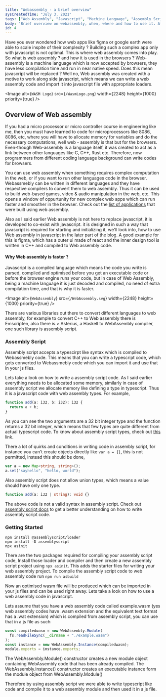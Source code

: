 ```yaml
---
title: "Webassembly - a brief overview"
sysCreatedTime: "July 3, 2021"
tags: ["Web Assembly", "Javascript", "Machine Language", "Assembly Script"]
body: "Brief overview on webassembly, when, where and how to use it. Also explained about AssemblyScript and how it can be used to incorporate Webassembly into a Javascript code."
id: 4
---
```


Have you ever wondered how web apps like figma or google earth were able to scale inspite of their complexity ?
Building such a complex app only with javascript is not optimal. This is where web assembly
comes into play. So what is web assembly ? and how it is used in the browsers ? Web-assembly is
a machine language which is now accepted by browsers, they have less compilation time and run in near native speed.
Does this mean javascript will be replaced ? Well no, Web assembly was created with a motive to work along side javascript,
which means we can write a web assembly code and import it into javascript file with appropriate loaders.

<Image
  alt={`WASM Logo`}
  src={`/WasmLogo.png`}
  width={2248}
  height={1000}
  priority={true}
/>

## Overview of Web assembly

If you had a micro processor or micro controller course in engineering like me, then you must
have learned to code for microprocessors like 8086, 8086, etc, where you will have to allocate
memory for variables and do the necessary computations, well web - assembly is that but for the
browsers. Even-though Web-assembly is a language itself, it was created to act as a link between
other languages like C, C++, Rust etc. Therefore, now programmers from different coding language background
can write codes for browsers.

You can use web assembly when something requires complex computation in the web,
or if you want to run other languages code in the browser. Webassmebly can be
written in different languages and they have respective compilers to convert
them to web assembly. Thus it can be used to build web-based games, video &
audio manipulation in the web, etc. This opens a window of oppurtunity for new
complex web apps which can run faster and smoother in the browser. Check out the
[list of applications](https://madewithwebassembly.com/all-projects) that were
built using web assembly.

Also as I said earlier Web assembly is not here to replace javascript, it is developed
to co-exist with javascript. it is designed in such a way that javascript is required
for starting and initializing it, we'll look into, how to use Web assembly in javascript
in the later part of the blog. A good example for this is figma, which has a outer
ui made of react and the inner design tool is written in C++ and compiled to Web
assembly code.

#### Why Web assembly is faster ?

Javascript is a compiled language which means the code you write is parsed, compiled and optimised before you get an executable code or before the browser engine
runs your code, but in case of Web Assembly, being a machine language it is just decoded and compiled, no need of extra compilation time,
and that is why it is faster.

<Image
  alt={`WebAssembly`}
  src={`/WebAssembly.svg`}
  width={2248}
  height={1000}
  priority={true}
/>

There are various
libraries out there to convert different languages to web assembly, for example
to convert C++ to Web assembly there is Emscripten, also there is > Asterius, a
Haskell to WebAssembly compiler, one such library is assembly script.

### Assembly Script

Assembly script accepts a typescirpt like syntax which is compiled to Webassmebly code. This means that you can write
a typescript code, which gets converted to Webassmebly code which you can import it and use that in
your js files.

Lets take a look on how to write a assembly script code. As I said earlier everything
needs to be allocated some memory, similarly in case of assembly script we allocate memory like defining a type in typescript. Thus it is a javascript code with web assembly types. For example,

```ts
function add(a: i32, b: i32): i32 {
  return a + b;
}
```

As you can see the two arguments are a 32 bit integer type and the
function returns a 32 bit integer, which means that few types are quite different from actual typescript code. To know about assembly
script types, check out [this](https://www.assemblyscript.org/types.html#webassembly-types) link.

There a lot of quirks and conditions in writing code in assembly script, for instance you can't create
objects directly like `var a = {}`, this is not permitted, instead this should be done,

```ts
var a = new Map<string, string>();
a.set("sayhello", "hello, world");
```

Also assembly script does not allow union types, which means a value should have only one type.

```ts
function add(a: i32 | string): void {}
```

The above code is not a valid syntax in assembly script. Check out [assembly script docs](https://www.assemblyscript.org/) to get a better
understanding on how to write assembly script code.

### Getting Started

```shell
npm install @assemblyscript/loader
npm install -D assemblyscript
npx asinit
```

There are the two packages required for compiling your assembly script code, Install those loader and compiler and then create a new assembly
script project using `npx asinit`. This adds the starter files for writing your web assembly project. To compile the assembly script code to web assembly code run
`npm run asbuild`

Now an optimised wasm file will be produced which can be imported in your js files and can be used right away.
Lets take a look on how to use a web assembly code in javascript.

Lets assume that you have a web assembly code called example.wasm (yes web assembly codes have .wasm extension and
the equivalent text format has a .wat extension) which is compiled from assembly script, you can use that in a js file as such

```js
const compiledwasm = new WebAssembly.Module(
  fs.readFileSync(__dirname + "./example.wasm")
);
const instance = new WebAssembly.Instance(compiledwasm);
module.exports = instance.exports;
```

The WebAssembly.Module() constructor creates a new module object containing WebAssembly code that
has been already compiled. The WebAssembly.Instance() constructor creates an executable instance form the
module object from WebAssembly.Module()

Therefore by using assembly script we were able to write typescript like code and compile it to a web assembly module and
then used it in a js file.
